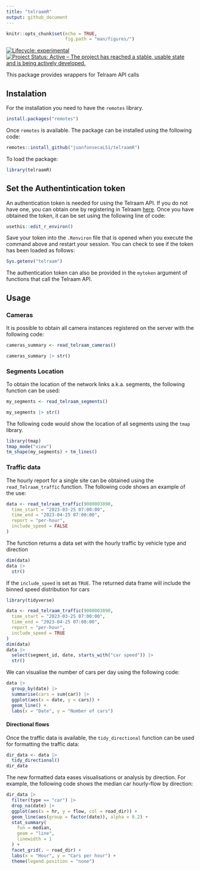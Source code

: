 ```yaml
---
title: "telraamR"
output: github_document
---
```


```r
knitr::opts_chunk$set(echo = TRUE,
                      fig.path = "man/figures/")
```

<!-- badges: start -->

[![Lifecycle: experimental](https://img.shields.io/badge/lifecycle-experimental-orange.svg)](https://lifecycle.r-lib.org/articles/stages.html#experimental) [![Project Status: Active -- The project has reached a stable, usable state and is being actively developed.](https://www.repostatus.org/badges/latest/active.svg)](https://www.repostatus.org/#active)

<!-- badges: end -->

This package provides wrappers for Telraam API calls

## Instalation

For the installation you need to have the `remotes` library.

```r
install.packages("remotes")
```

Once `remotes` is available. The package can be installed using the following code:

```r
remotes::install_github("juanfonsecaLS1/telraamR")
```

To load the package:

```r
library(telraamR)
```

## Set the Authentintication token

An authentication token is needed for using the Telraam API. If you do not have one, you can obtain one by registering in Telraam [here](https://www.telraam.net/en/register). Once you have obtained the token, it can be set using the following line of code:

```r
usethis::edit_r_environ()
```

Save your token into the `.Renviron` file that is opened when you execute the command above and restart your session. You can check to see if the token has been loaded as follows:

```r
Sys.getenv("telraam")
```

The authentication token can also be provided in the `mytoken` argument of functions that call the Telraam API.

## Usage

### Cameras

It is possible to obtain all camera instances registered on the server with the following code:

```r
cameras_summary <- read_telraam_cameras()

cameras_summary |> str()
```

### Segments Location

To obtain the location of the network links a.k.a. segments, the following function can be used:

```r
my_segments <- read_telraam_segments()

my_segments |> str()
```

The following code would show the location of all segments using the `tmap` library.

```r
library(tmap)
tmap_mode("view")
tm_shape(my_segments) + tm_lines()
```



### Traffic data

The hourly report for a single site can be obtained using the `read_Telraam_traffic` function. The following code shows an example of the use:

```r
data <- read_telraam_traffic(9000003890,
  time_start = "2023-03-25 07:00:00",
  time_end = "2023-04-25 07:00:00",
  report = "per-hour",
  include_speed = FALSE
)
```

The function returns a data set with the hourly traffic by vehicle type and direction

```r
dim(data)
data |>
  str()
```

If the `include_speed` is set as `TRUE`. The returned data frame will include the binned speed distribution for cars

```r
library(tidyverse)
```

```r
data <- read_telraam_traffic(9000003890,
  time_start = "2023-03-25 07:00:00",
  time_end = "2023-04-25 07:00:00",
  report = "per-hour",
  include_speed = TRUE
)
dim(data)
data |>
  select(segment_id, date, starts_with("car speed")) |>
  str()
```

We can visualise the number of cars per day using the following code:

```r
data |>
  group_by(date) |>
  summarise(cars = sum(car)) |>
  ggplot(aes(x = date, y = cars)) +
  geom_line() +
  labs(x = "Date", y = "Number of cars")
```

#### Directional flows

Once the traffic data is available, the `tidy_directional` function can be used for formatting the traffic data:

```r
dir_data <- data |>
  tidy_directional()
dir_data
```

The new formatted data eases visualisations or analysis by direction. For example, the following code shows the median car hourly-flow by direction:

```r
dir_data |>
  filter(type == "car") |>
  drop_na(date) |>
  ggplot(aes(x = hr, y = flow, col = road_dir)) +
  geom_line(aes(group = factor(date)), alpha = 0.2) +
  stat_summary(
    fun = median,
    geom = "line",
    linewidth = 1
  ) +
  facet_grid(. ~ road_dir) +
  labs(x = "Hour", y = "Cars per hour") +
  theme(legend.position = "none")
```
